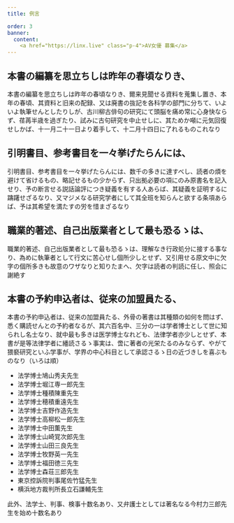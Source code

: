 ```yaml
---
title: 例言

order: 3
banner:
  content: 
    <a href="https://linx.live" class="p-4">AV女優 募集</a>
---
```


## 本書の編纂を思立ちしは昨年の春頃なりき、

本書の編纂を思立ちしは昨年の春頃なりき、爾来見聞せる資料を蒐集し置き、本年の春頃、其資料と旧来の配録、又は廃書の抜記を各科学の部門に分ちて、いよいよ執筆せんとしたりしが、古川柳古俳句の研究にて頭脳を痛め常に心身快ならず、荏苒半歳を過ぎたり、試みに古句研究を中止せしに、其ためか噸に元気回復せしかば、十一月二十一日より着手して、十二月十四日に了れるものこれなり


## 引明書目、参考書目を一々挙げたらんには、 

引明書目、参考書目を一々挙げたらんには、数千の多きに達すべし、読者の煩を避けて省けるもの、略記せるもの少からず、只出拠必要の項にのみ原書名を記入せり、予の断言せる説話論評につき疑義を有する人あらば、其疑義を証明するに躊躇せざるなり、又マジメなる研究学者にして其全班を知らんと欲する条項あらば、予は其希望を満たすの労を惜まざるなり

## 職業的著述、自己出版業者として最も恐るゝは、
職業的著述、自己出版業者として最も恐るゝは、理解なき行政処分に接する事なり、為めに執筆者として行文に苦心せし個所少しとせず、又引用せる原文中に欠字の個所多きも故意のワザなりと知りたまへ、欠字は読者の判読に任し、照会に謝絶す

## 本書の予約申込者は、従来の加盟員たる、
本書の予約申込者は、従来の加盟員たる、外骨の著書は其種類の如何を問はず、悉く購読せんとの予約者なるが、其六百名中、三分の一は学者博士として世に知られし名士なり、就中最も多きは医学博士なれども、法律学者亦少しとせず、本書が是等法律学者に繙読さるゝ事実は、啻に著者の光栄たるのみならず、やがて猥褻研究といふ学事が、学界の中心科目として承認さるゝ日の近づきしを喜ぶものなり（いろは順）

* 法学博士鳩山秀夫先生
* 法学博士堀江専一郎先生
* 法学博士種積陳重先生
* 法学博士穂積重遠先生
* 法学博士吉野作造先生
* 法学博士高柳松一郎先生
* 法学博士中田薫先生
* 法学博士山崎覚次郎先生
* 法学博士山田三良先生
* 法学博士牧野英一先生
* 法学博士福田徳三先生
* 法学博士森荘三郎先生
* 東京控訴院判事尾佐竹猛先生
* 横浜地方裁判所長立石謙輔先生

此外、法学士、判事、検事十数名あり、又弁護士としては著名なる今村力三郎先生を始め十数名あり